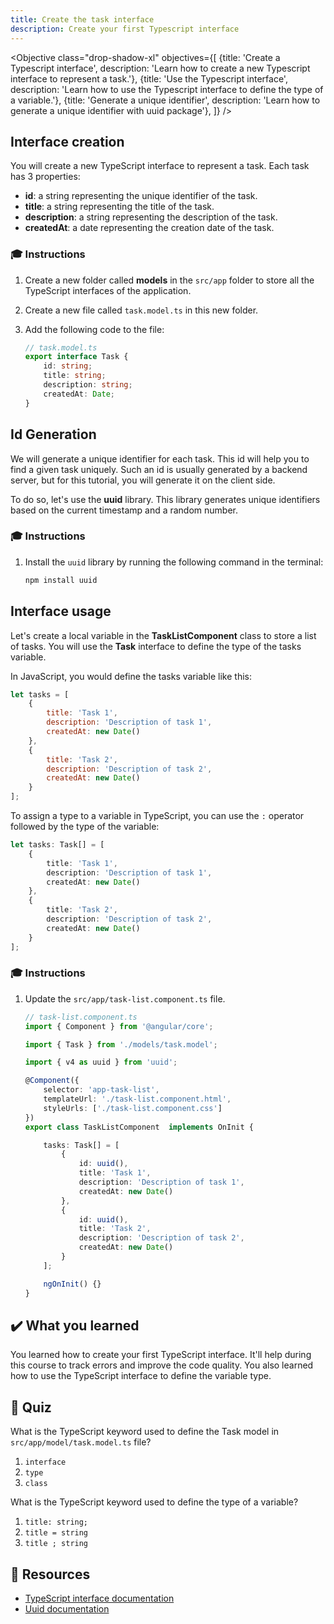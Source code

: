 ```yaml
---
title: Create the task interface
description: Create your first Typescript interface
---
```



<Objective class="drop-shadow-xl" objectives={[
    {title: 'Create a Typescript interface', description: 'Learn how to create a new Typescript interface to represent a task.'},
    {title: 'Use the Typescript interface', description: 'Learn how to use the Typescript interface to define the type of a variable.'},
    {title: 'Generate a unique identifier', description: 'Learn how to generate a unique identifier with uuid package'},
]} />

## Interface creation

You will create a new TypeScript interface to represent a task.
Each task has 3 properties:

- **id**: a string representing the unique identifier of the task.
- **title**: a string representing the title of the task.
- **description**: a string representing the description of the task.
- **createdAt**: a date representing the creation date of the task.

### 🎓 Instructions

<Steps>

1. Create a new folder called **models** in the `src/app` folder to store all the TypeScript interfaces of the application.

1. Create a new file called `task.model.ts` in this new folder.

2. Add the following code to the file:

    ```typescript
    // task.model.ts
    export interface Task {
        id: string;
        title: string;
        description: string;
        createdAt: Date;
    }
    ```

</Steps>

## Id Generation

We will generate a unique identifier for each task. This id will help you to find a given task uniquely.
Such an id is usually generated by a backend server, but for this tutorial, you will generate it on the client side.

To do so, let's use the **uuid** library. This library generates unique identifiers based on the current timestamp and a random number.

### 🎓 Instructions

<Steps>

1. Install the `uuid` library by running the following command in the terminal:

    ```bash
    npm install uuid
    ```

</Steps>

## Interface usage

Let's create a local variable in the **TaskListComponent** class to store a list of tasks.
You will use the **Task** interface to define the type of the tasks variable.

In JavaScript, you would define the tasks variable like this:

```javascript
let tasks = [
    {
        title: 'Task 1',
        description: 'Description of task 1',
        createdAt: new Date()
    },
    {
        title: 'Task 2',
        description: 'Description of task 2',
        createdAt: new Date()
    }
];
```

To assign a type to a variable in TypeScript, you can use the `:` operator followed by the type of the variable:

```typescript ins=": Task[]"
let tasks: Task[] = [
    {
        title: 'Task 1',
        description: 'Description of task 1',
        createdAt: new Date()
    },
    {
        title: 'Task 2',
        description: 'Description of task 2',
        createdAt: new Date()
    }
];
```

### 🎓 Instructions

<Steps>

1. Update the `src/app/task-list.component.ts` file.

    ```typescript ins={"Import the task interface": 3-4} ins={"Import uuid package": 5-6} ins={"Add the tasks variable": 14-28}
    // task-list.component.ts
    import { Component } from '@angular/core';

    import { Task } from './models/task.model';

    import { v4 as uuid } from 'uuid';

    @Component({
        selector: 'app-task-list',
        templateUrl: './task-list.component.html',
        styleUrls: ['./task-list.component.css']
    })
    export class TaskListComponent  implements OnInit {

        tasks: Task[] = [
            {
                id: uuid(),
                title: 'Task 1',
                description: 'Description of task 1',
                createdAt: new Date()
            },
            {
                id: uuid(),
                title: 'Task 2',
                description: 'Description of task 2',
                createdAt: new Date()
            }
        ];

        ngOnInit() {}
    }
    ```
</Steps>

## ✔️ What you learned

You learned how to create your first TypeScript interface. It'll help during this course to track errors and improve the code quality.
You also learned how to use the TypeScript interface to define the variable type.

## 🚦 Quiz

What is the TypeScript keyword used to define the Task model in `src/app/model/task.model.ts` file?

1. `interface`
2. `type`
3. `class`

What is the TypeScript keyword used to define the type of a variable?

1. `title: string;`
2. `title = string`
3. `title ; string`

## 🔗 Resources

- <a href="https://www.typescriptlang.org/docs/handbook/interfaces.html" target="_blank">TypeScript interface documentation</a>
- <a href="https://github.com/uuidjs/uuid?tab=readme-ov-file#uuid--" target="_blank">Uuid documentation</a>


